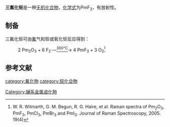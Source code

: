 {{chembox
| verifiedrevid = 
|   Name = 三氟化钷
|   ImageFile = Kristallstruktur Lanthanfluorid.png
|   ImageName = 
|   OtherNames = 
|   IUPACName = Promethium(III) fluoride
| Section1 = {{Chembox Identifiers
|   ChemSpiderID_Ref = {{chemspidercite|correct|chemspider}}
| ChemSpiderID = 
| PubChem = 
| InChI =
| InChIKey =
| SMILES = F[Pm](F)F
| StdInChI_Ref = {{stdinchicite|correct|chemspider}}
| StdInChI =
| StdInChIKey_Ref = {{stdinchicite|correct|chemspider}}
| StdInChIKey = 
| CASNo = 13709-45-0
| CASNo_Ref = {{cascite|correct|CAS}}
  }}
| Section2 = {{Chembox Properties
|   Formula = PmF<sub>3</sub>
|   MolarMass = 202
|   Appearance = 紫红色固体<ref>洪广言. 现代化学基础丛书 第36卷 稀土化学导论. 北京: 科学出版社, 2014. pp. 189-190. 表6-5 稀土氟化物的某些物理性质 ISBN 978-7-03-040581-4</ref>
|   Density = 
|   MeltingPt = 
|   BoilingPt = 
|   Solubility = 
|   Solvent =
|   SolubleOther = 
  }}
| Section7 = {{Chembox Hazards
|  EUHazardSymbol =
|  RPhrases =
|  SPhrases =
|  FlashPt = 
|  pKa = 
|  pKb = 
|  EUClass =
|  EUIndex = 
|  MainHazards = 
|  NFPA-H = 
|  NFPA-F = 
|  NFPA-R = 
|  NFPA-O = 
|  RSPhrases = 
|  Autoignition = 
|  ExploLimits = 
|  PEL = 
  }}
| Section8 = {{Chembox Related
|   Function = 
|   OtherFunctn = 
|   OtherAnions = [[三氯化钷|三氯化钷]]
|   OtherCations = [[氟化钕|氟化钕]]
|   OtherCpds = 
  }}
}}
'''三氟化钷'''是一种[[无机化合物|无机化合物]]，[[化学式|化学式]]为PmF<sub>3</sub>，有放射性。

==制备==
三氟化钷可由[[氟|氟]]气和钷或氧化钷反应得到：
: 2 Pm<sub>2</sub>O<sub>3</sub> + 6 F<sub>2</sub> —<u><sup>300℃</sup></u>→ 4 PmF<sub>3</sub> + 3 O<sub>2</sub><ref>W. R. Wilmarth, G. M. Begun, R. G. Haire, et al. Raman spectra of Pm<sub>2</sub>O<sub>3</sub>, PmF<sub>3</sub>, PmCl<sub>3</sub>, PmBr<sub>3</sub> and PmI<sub>3</sub>. Journal of Raman Spectroscopy, 2005. 19(4)</ref>

==参考文献==
{{reflist}}

{{钷化合物}}
{{氟化物}}

[[category:氟化物|category:氟化物]]
[[category:钷化合物|category:钷化合物]]
[[Category:镧系金属卤化物|Category:镧系金属卤化物]]